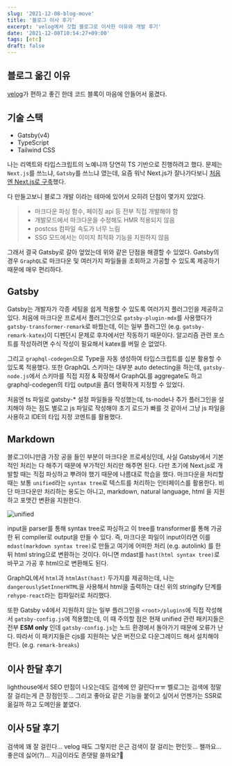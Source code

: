 ```yaml
---
slug: '2021-12-08-blog-move'
title: '블로그 이사 후기'
excerpt: 'velog에서 깃헙 블로그로 이사한 이유와 개발 후기'
date: '2021-12-08T10:54:27+09:00'
tags: [etc]
draft: false
---
```


## 블로그 옮긴 이유

[velog](https://velog.io/@yrnana)가 편하고 좋긴 한데 코드 블록이 마음에 안들어서 옮겼다.

## 기술 스택

- Gatsby(v4)
- TypeScript
- Tailwind CSS

나는 리액트와 타입스크립트의 노예니까 당연히 TS 기반으로 진행하려고 했다. 문제는 `Next.js`를 쓰느냐, `Gatsby`를 쓰느냐 였는데, 요즘 워낙 Next.js가 잘나가다보니 [처음엔 Next.js로 구축](https://github.com/yrnana/yrnana.github.io/tree/v2)했다.

다 만들고보니 블로그 개발 이라는 테마에 있어서 오히려 단점이 몇가지 있었다.

> - 마크다운 파싱 함수, 페이징 api 등 전부 직접 개발해야 함
> - 개발모드에서 마크다운을 수정해도 HMR 적용되지 않음
> - postcss 컴파일 속도가 너무 느림
> - SSG 모드에서는 이미지 최적화 기능을 지원하지 않음

그래서 결국 Gatsby로 갈아 엎었는데 위와 같은 단점을 해결할 수 있었다. Gatsby의 경우 `GraphQL`로 마크다운 및 여러가지 파일들을 조회하고 가공할 수 있도록 제공하기 때문에 매우 편리하다.

## Gatsby

Gatsby는 개발자가 각종 세팅을 쉽게 적용할 수 있도록 여러가지 플러그인을 제공하고 있다. 처음에 마크다운 프로세서 플러그인으로 `gatsby-plugin-mdx`를 사용했다가 `gatsby-transformer-remark`로 바꿨는데, 이는 일부 플러그인 (e.g. `gatsby-remark-katex`)이 디펜던시 문제로 후자에서만 작동하기 때문이다. 알고리즘 관련 포스트를 작성하려면 수식 작성이 필요해서 katex를 버릴 순 없었다.

그리고 `graphql-codegen`으로 Type을 자동 생성하여 타입스크립트를 십분 활용할 수 있도록 적용했다. 또한 GraphQL 스키마는 대부분 auto detecting을 하는데, `gatsby-node.js`에서 스키마를 직접 지정 & 확장해서 GraphQL를 aggregate도 하고 graphql-codegen의 타입 output을 좀더 명확하게 지정할 수 있었다.

처음엔 ts 파일로 gatsby-\* 설정 파일들을 작성했는데, ts-node나 추가 플러그인을 설치해야 하는 점도 별로고 js 파일로 작성해야 초기 로드가 빠를 것 같아서 그냥 js 파일을 사용하고 IDE의 타입 지정 코멘트를 활용했다.

## Markdown

블로그이니만큼 가장 공을 들인 부분이 마크다운 프로세싱인데, 사실 Gatsby에서 기본적인 처리는 다 해주기 때문에 부가적인 처리만 해주면 된다. 다만 초기에 Next.js로 개발할 때는 직접 파싱하고 뿌려야 했기 때문에 나름대로 학습을 했다. 마크다운을 처리할때는 보통 `unified`라는 `syntax tree`로 텍스트를 처리하는 인터페이스를 활용한다. 비단 마크다운만 처리하는 용도는 아니고, markdown, natural language, html 을 지원하고 포맷간 변환을 지원한다.

![unified](~/assets/unified.png)

input을 parser를 통해 syntax tree로 파싱하고 이 tree를 transformer를 통해 가공한 뒤 compiler로 output을 만들 수 있다. 즉, 마크다운 파일이 input이라면 이를 `mdast(markdown syntax tree)`로 만들고 여기에 어떠한 처리 (e.g. autolink) 를 한 뒤 html string으로 변환하는 것이다. 아니면 mdast를 `hast(html syntax tree)`로 바꾸고 가공 후 html으로 변환해도 된다.

GraphQL에서 `html`과 `htmlAst(hast)` 두가지를 제공하는데, 나는 `dangerouslySetInnerHTML`을 사용해서 html을 출력하는 대신 위의 stringify 단계를 `rehype-react`라는 컴파일러로 처리했다.

또한 Gatsby v4에서 지원하지 않는 일부 플러그인을 `<root>/plugins`에 직접 작성해서 `gatsby-config.js`에 적용했는데, 이 때 주의할 점은 현재 unified 관련 패키지들은 전부 **ESM only** 인데 `gatsby-config.js`는 노드 환경에서 돌아가기 때문에 오류가 난다. 따라서 이 패키지들은 cjs를 지원하는 낮은 버전으로 다운그레이드 해서 설치해야 한다. (e.g. `remark-breaks`)

## 이사 한달 후기

lighthouse에서 SEO 만점이 나오는데도 검색에 안 걸린다ㅠㅠ
벨로그는 검색에 정말 잘 걸리는게 큰 장점인듯...
그리고 좋아요 같은 기능을 붙이고 싶어서 언젠가는 SSR로 옮길까 하고 도메인을 붙였다.

## 이사 5달 후기

검색에 꽤 잘 걸린다... velog 때도 그렇지만 은근 검색이 잘 걸리는 편인듯... 왤까요... 좋은데 싫어(?)... 지금이라도 존댓말 쓸까요?🥺
